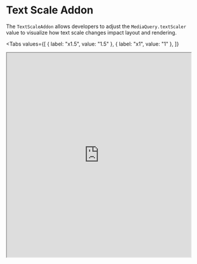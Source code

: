 # Text Scale Addon

The `TextScaleAddon` allows developers to adjust the `MediaQuery.textScaler` value to visualize how text scale changes impact layout and rendering.

<Tabs
  values={[
    { label: "x1.5", value: "1.5" },
    { label: "x1", value: "1" },
  ]}
>
  <TabItem value="1.5">
    <iframe
      src="https://demo.widgetbook.io/#/?path=features/basket/basketscreen/default&text-scale={factor:1.5}&device={name:None}&preview"
      width="100%"
      height="560px"
    />
  </TabItem>
  <TabItem value="1">
    <iframe
      src="https://demo.widgetbook.io/#/?path=features/basket/basketscreen/default&text-scale={factor:1}&device={name:None}&preview"
      width="100%"
      height="560px"
    />
  </TabItem>
</Tabs>

## Usage

```dart title=widgetbook/lib/main.dart
class WidgetbookApp extends StatelessWidget {
  const WidgetbookApp({super.key});

  @override
  Widget build(BuildContext context) {
    return Widgetbook(
      // ...
      addons: [
        TextScaleAddon(), // [!code highlight]
      ],
    );
  }
}
```

## Order

Since the [order of addons](/addons#order-of-addons) matters, here are some guidelines to follow when using the `TextScaleAddon`:

Addons that should come before the `TextScaleAddon`:

- `ViewportAddon`
- `DeviceFrameAddon`

## Multi-snapshot Support

The `TextScaleAddon` is supported in the [Multi Snapshot Reviews](/cloud/snapshots/multi-snapshot) via the `TextScaleAddonConfig`. Here's how to configure it:

```dart title=widgetbook/lib/main.dart
import 'package:widgetbook/widgetbook.dart';
import 'package:widgetbook_annotation/widgetbook_annotation.dart';

@App(
  cloudAddonsConfigs: {
    'x1': [
      TextScaleAddonConfig(1), // [!code highlight]
    ],
    'x1.5': [
      TextScaleAddonConfig(1.5), // [!code highlight]
    ],
  },
)
class WidgetbookApp extends StatelessWidget {
  const WidgetbookApp({super.key});

  @override
  Widget build(BuildContext context) {
    return Widgetbook(
      // ...
      addons: [
        TextScaleAddon(), // [!code highlight]
      ],
    );
  }
}
```
